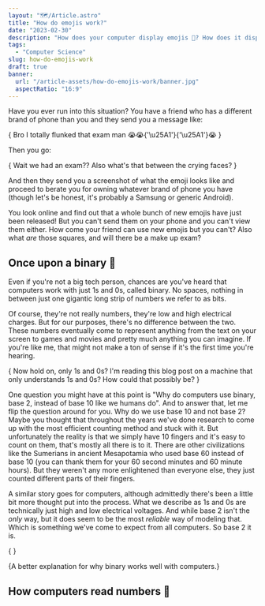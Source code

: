 ```yaml
---
layout: "🗺️/Article.astro"
title: "How do emojis work?"
date: "2023-02-30"
description: "How does your computer display emojis 🤣? How does it display anything?? 💩"
tags:
  - "Computer Science"
slug: how-do-emojis-work
draft: true
banner:
  url: "/article-assets/how-do-emojis-work/banner.jpg"
  aspectRatio: "16:9"
---
```




Have you ever run into this situation? You have a friend who has a different brand of phone than you and they send you a message like:

{<Quote>
Bro I totally flunked that exam man 😭😭{'\u25A1'}{'\u25A1'}😭 
</Quote>}

Then you go:

{<Quote>
Wait we had an exam?? Also what's that between the crying faces?
</Quote>}

And then they send you a screenshot of what the emoji looks like and proceed to berate you for owning whatever brand of phone you have (though let's be honest, it's probably a Samsung or generic Android).

You look online and find out that a whole bunch of new emojis have just been released! But you can't send them on your phone and you can't view them either. How come your friend can use new emojis but you can't? Also what _are_ those squares, and will there be a make up exam?

## Once upon a binary 🤔

Even if you're not a big tech person, chances are you've heard that computers work with just 1s and 0s, called <T>binary</T>. No spaces, nothing in between just one gigantic long strip of numbers we refer to as <T>bits</T>.

<ByteGroup text="Hi!" />

Of course, they're not really numbers, they're low and high electrical charges. But for our purposes, there's no difference between the two. These numbers eventually come to represent anything from the text on your screen to games and movies and pretty much anything you can imagine.  If you're like me, that might not make a ton of sense if it's the first time you're hearing.

{<Quote author="Me, but probably also you.">
Now hold on, only 1s and 0s? I'm reading this blog post on a machine that only understands 1s and 0s? How could that possibly be?
</Quote>}

One question you might have at this point is "Why do computers use binary, base 2, instead of base 10 like we humans do". And to answer that, let me flip the question around for you. Why do <T>we</T> use base 10 and not base 2? Maybe you thought that throughout the years we've done research to come up with the most efficient counting method and stuck with it. But unfortunately the reality is that we simply have 10 fingers and it's easy to count on them, that's mostly all there is to it. There are other civilizations like the Sumerians in ancient Mesapotamia who used base 60 instead of base 10 (you can thank them for your 60 second minutes and 60 minute hours). But they weren't any more enlightened than everyone else, they just counted different parts of their fingers.

A similar story goes for computers, although admittedly there's been a little bit more thought put into the process. What we describe as 1s and 0s are technically just high and low electrical voltages. And while base 2 isn't the _only_ way, but it does seem to be the most _reliable_ way of modeling that. Which is something we've come to expect from all computers. So base 2 it is.

{<WideMedia>
  <Youtube id="fXwSFhUVFmE" />
</WideMedia>}

{<Caption>A better explanation for why binary works well with computers.</Caption>}

## How computers read numbers 🔢

<WideMedia>
  <BinaryNotepad value="example" client:visible />
</WideMedia>